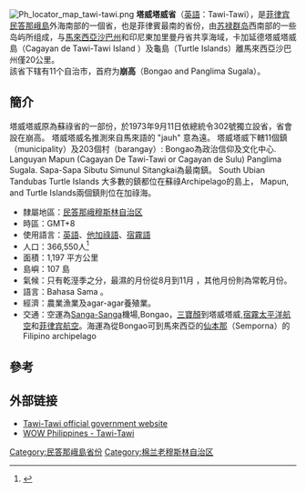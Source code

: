 [[File:Ph_locator_map_tawi-tawi.png|right]]
'''塔威塔威省'''（[[英語|英語]]：Tawi-Tawi），是[[菲律宾|菲律宾]][[民答那峨島|民答那峨島]]外海南部的一個省，也是菲律賓最南的省份，由[[苏禄群岛|苏禄群岛]]西南部的一些岛屿所组成，与[[馬來西亞|馬來西亞]][[沙巴州|沙巴州]]和印尼東加里曼丹省共享海域，卡加延德塔威塔威島（Cagayan de Tawi-Tawi Island ）及龜島（Turtle Islands）離馬來西亞沙巴州僅20公里。<br>
該省下辖有11个自治市，首府为'''崩高'''（Bongao and Panglima Sugala）。

==簡介==
塔威塔威原為蘇祿省的一部份，於1973年9月11日依總統令302號獨立設省，省會設在崩高。
塔威塔威名推測來自馬來語的 "jauh" 意為遠。
塔威塔威下轄11個鎮（municipality）及203個村（barangay）:
Bongao為政治信仰及文化中心.
Languyan
Mapun (Cagayan De Tawi-Tawi or Cagayan de Sulu)
Panglima Sugala.
Sapa-Sapa
Sibutu
Simunul
Sitangkai為最南鎮。
South Ubian
Tandubas
Turtle Islands 
大多數的鎮都位在蘇祿Archipelago的島上， Mapun, and Turtle Islands兩個鎮則位在加祿海。

*隸屬地區：[[棉兰老穆斯林自治区|民答那峨穆斯林自治区]]
*時區：GMT+8
*使用語言：[[英語|英語]]、[[他加祿語|他加祿語]]、[[宿霧語|宿霧語]]
*人口：366,550人<ref>{{cite web
 |title=Source: National Statistics Office，2010 
 |url=http://www.census.gov.ph/sites/default/files/attachments/hsd/pressrelease/Population%20and%20Annual%20Growth%20Rates%20for%20The%20Philippines%20and%20Its%20Regions%2C%20Provinces%2C%20and%20Highly%20Urbanized%20Cities%20Based%20on%201990%2C%202000%2C%20and%202010%20Censuses.pdf 
 |deadurl=yes 
 |archiveurl=https://web.archive.org/web/20130928012059/http://www.census.gov.ph/sites/default/files/attachments/hsd/pressrelease/Population%20and%20Annual%20Growth%20Rates%20for%20The%20Philippines%20and%20Its%20Regions%2C%20Provinces%2C%20and%20Highly%20Urbanized%20Cities%20Based%20on%201990%2C%202000%2C%20and%202010%20Censuses.pdf 
 |archivedate=2013-09-28 
}}</ref>
*面積：1,197 平方公里
*島嶼：107 島
*氣候：只有乾溼季之分，最濕的月份從8月到11月 ，其他月份則為常乾月份。
*語言：Bahasa Sama 。
*經濟：農業漁業及agar-agar養殖業。
*交通：空運為[[Sanga-Sanga_Airport|Sanga-Sanga]]機場,Bongao，[[三寶顏|三寶顏]]到塔威塔威,[[宿霧太平洋航空|宿霧太平洋航空]]和[[菲律宾航空|菲律宾航空]]。海運為從Bongao可到馬來西亞的[[仙本那|仙本那]]（Semporna）的Filipino archipelago

==參考==
{{reflist}}

== 外部链接 ==
* [https://web.archive.org/web/20080213003547/http://www.tawitawi.gov.ph/ Tawi-Tawi official government website]
* [http://www.wowphilippines.com.ph/explore_phil/place_details.asp?content=description&province=117 WOW Philippines - Tawi-Tawi] {{Wayback|url=http://www.wowphilippines.com.ph/explore_phil/place_details.asp?content=description&province=117 |date=20160104125442 }}

{{coord|5|10|N|120|15|E|region:PH_type:adm1st_source:GNS-enwiki|display=title}}

{{菲律賓行政區劃|nocat}}
[[Category:民答那峨島省份|Category:民答那峨島省份]]
[[Category:棉兰老穆斯林自治区|Category:棉兰老穆斯林自治区]]